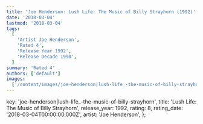 ```yaml
---
title: 'Joe Henderson: Lush Life: The Music of Billy Strayhorn (1992)'
date: '2018-03-04'
lastmod: '2018-03-04'
tags:
  [
    'Artist Joe Henderson',
    'Rated 4',
    'Release Year 1992',
    'Release Decade 1990',
  ]
summary: 'Rated 4'
authors: ['default']
images:
  ['/content/images/joe-henderson|lush-life_-the-music-of-billy-strayhorn.jpg']
---
```


  key: 'joe-henderson|lush-life_-the-music-of-billy-strayhorn',
  title: 'Lush Life: The Music of Billy Strayhorn',
  release_year: 1992,
  rating: 8,
  rating_date: '2018-03-04T00:00:00.000Z',
  artist: 'Joe Henderson',
};

<MusicRating data={data} />
